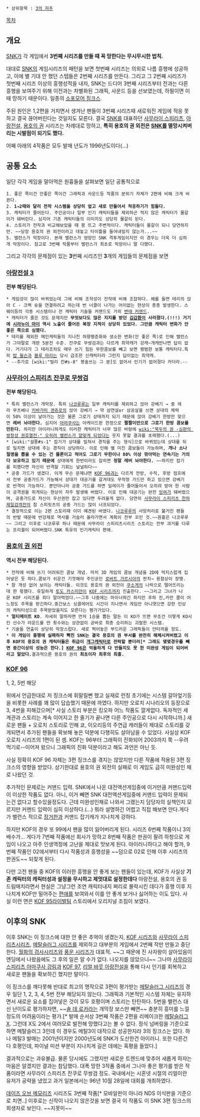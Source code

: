  * 상위항목 : [[3의 저주]]

[[목차]]

== 개요 ==
[[SNK]]가 각 게임에서 '''3번째 시리즈를 만들 때 꼭 망한다는 무시무시한 법칙.'''

대대로 [[SNK]]의 게임시리즈의 패턴을 보면 첫번째 시리즈는 의외로 나름 흥행에 성공하고, 이에 별 기대 안 했던 스텝들은 2번째 시리즈를 만든다. 그리고 그 2번째 시리즈가 첫번째 시리즈 이상의 흥행성적을 내자, SNK는 드디어 3번째 시리즈부터 전과는 다른 흥행을 보여주기 위해 이전과는 차별화된 그래픽, 사운드 등을 선보였는데, 하필이면 이때 망하기 때문이다. 일종의 [[소포모어 징크스]].

주된 원인은 1,2편을 거치면서 생겨난 팬들이 3번째 시리즈때 새로워진 게임에 적응 못하고 결국 끊어버린다는 것일지도 모른다. 결국 [[SNK]]를 대표하던 [[사무라이 스피리츠]], [[아랑전설]], [[용호의 권]] 시리즈는 차례대로 망하고, '''특히 용호의 권 외전은 [[SNK]]를 멸망시켜버리는 시발점이 되기도 했다.'''

어째 아래의 4작품은 모두 발매 년도가 1996년도이다(...)

== 공통 요소 ==
일단 각각 게임을 말아먹은 원흉들을 살펴보면 일단 공통적으로

 1. 좋은 쪽이건 안좋은 쪽이건 그래픽과 사운드등 작품의 분위기 자체가 2편에 비해 크게 바뀐다.
 2. '''1→2때와 달리 전작 시스템을 상당히 엎고 새로 만들어서 적응하기가 힘들다.'''
 3. 캐릭터가 줄어든다. 주인공이나 일부 인기 캐릭터들을 제외하곤 적지 않은 캐릭터가 물갈이가 돼버린다. 심지어 기존 캐릭터들의 이미지도 상당히 물갈이 된다.
 4. 스토리가 전작과 비교해보았을 때 붕 뜨고 주변적이다. 캐릭터들이 물갈이 되니 당연하지만. ~~당장 용호의 권 외전이라고 대놓고 타이틀을 들어내밀지 않는가...~~
 5. 밸런스가 막장이다. 본래 밸런스가 엉망인 SNK 격투게임이지만 이 경우는 더욱 더 심하게 막장이다. 참고로 3번째 작품부터 밸런스가 최초로 막장이니 말 다했다.
 
그리고 각각의 문제점이 있는 '''3'''번째 시리즈인 '''3'''개의 게임들의 문제점을 보면

=== '''[[아랑전설 3]]''' ===
'''전부 해당된다.'''

 * 게임성이 많이 바뀌었는데 그에 비해 조작성이 전작에 비해 조잡하다. 예를 들면 테리의 앉아 C - 크랙 슛을 연결하려고 하는데 번 너클이 나가는 어이없는 현상이 종종 발생한다. 스웨이등의 각종 시스템이나 전 캐릭터 기술들 커맨드도 가히 [[변태 커맨드]].
 * 캐릭터가 줄은 것도 문제지만 '''무엇보다도 많은 지지를 받던 [[김갑환]]이 사라졌다.(!!!) 거기에 [[시라누이 마이]] 역시 노출이 줄어든 복장 지적이 상당히 있었다. 그만큼 캐릭터 변화가 안좋은 쪽으로 심했다.'''
 * 테리를 제외한 메인캐릭들의 지나친 하향평준화와 생소한 변화(안 좋은 쪽)로 인해 밸런스가 그야말로 개판 5분전 수준. 잔쿠로 무쌍검과는 다르게 최약캐가 강캐~개캐만나면 답이 없다. 거기다가 그 테리조차도 매우 쓰기 힘든 무한콤보를 빼고 보면 평범한 보통 캐릭터다.특히 [[밥 윌슨]]과 [[블루 마리]]는 당시 급조한 신캐릭터라 그런지 답이없는 최약캐.
 * --추가로 [wiki:"빌리 칸#s-8" 봉술쓰는 그 분]도 없어서 인기가 없어졌다 카더라.--

=== '''[[사무라이 스피리츠 잔쿠로 무쌍검]]''' ===
'''전부 해당된다.'''

 * 특히 밸런스가 개막장. 특히 [[나코루루]]는 일부 캐릭터를 제외하고 앉아 강베기 → 중 레라 무츠베나 [[키바가미 겐쥬로]]의 앉아 강베기 → 약 삼연살or 삼공살을 쓰면 상대의 체력이 50% 이상이 날아가는 것은 물론 그로기 상태까지 되기 때문에 앉아 강베기 한방만 맞으면 '''레버 놔야한다.''' 심지어 [[아마쿠사]]는 아케이드판 한정으로 '''짤짤이만으로 그로기 한방 콤보를 만든다.''' 하지만 아이러니하게도 이러한 캐릭터가 너무 많은 바람에 [[wiki:"북두의 권 -심판의 쌍창성 권호열전-" 오히려 밸런스가 알맞게 되었다는]] 웃지 못할 결과를 초래했다.(...)
 * [wiki:"설풍#s-1" 잡기가 상대를 밀쳐서 경직을 주는 형식]으로 바뀌었는데 상대를 뒤로 밀치면 상대에 주는 경직이 상당하다. 이로 인해 별 미친 콤보들이 가능하며, '''개나 소나 절명을 뽑을 수 있는 건 물론이고 적어도 그로기 무한이나 80% 이상 깎아먹는 연속기는 거의 다 보유하고 있기 때문에''' 상대에게 한번이라도 잡히면 '''정말 레버 놔야한다.''' ~~하지만 잡기를 피했다면 자신이 반격할 기회는 널널하다~~
 * 공중 가드가 생겼다. 이게 무슨 문제냐면 [[KOF 96]]과는 다르게 전방, 수직, 후방 점프에서 전부 공중가드가 가능해서 상대가 대공기를 갈겨대도 무작정 가드만 하고 있으면 강베기로 반격이 가능하다. 뿐만아니라 공중 가드를 하면 딜레이가 줄어들어서 오히려 방어 한 사람이 공격권을 쥐게되는 현상이 자주 발생해 버렸다. 이로 인해 대공기는 완전 [[잉여]]가 돼버렸으며, 공중가드로 자신이 우선권만 잡고 있다면 두려울게 없다. 당연히 [[사무라이 스피리츠 천하제일검객전]]의 참 스피릿츠의 공중 가드는 많이 너프되었다.
 * 결정적으로 이는 2편 스토리때 이미 예견된 바였다. [[나코루루]]의 사망처리로 불거진 팬들의 반발 때문에 반강제로 역사를 거슬러 올라가면서 계획이 전부 꼬인 것.~~원흉은 나코루루~~ 그리고 이후로 나코루루 하나 때문에 사무라이 스피리츠시리즈 스토리는 전부 과거를 다루는 프리퀄이 되어버렸다.SNK 특유의 인기캐릭터 편애.

=== '''[[용호의 권 외전]]''' ===
'''역시 전부 해당된다.'''

 * 전작에 비해 쓰기 어려워진 콤보 개념. 마치 3D 게임의 콤보 개념을 2D에 억지스럽게 집어넣은 듯 하다.콤보가 쉬운건 기껏해야 주인공인 [[로버트 가르시아]]의 펀치→ 용참상이 장땡.
 * 참 개성 없어 보이는 캐릭터들. 이것도 용호의 권 외전이 [[쿠소게]]의 나락으로 떨어뜨리는데 한 몫했다. 유일하게 [[토도 카스미]]만이 [[KOF 시리즈]]까지 진출한다. ~~그리고 그녀가 나온 KOF 시리즈를 죄다 말아먹었다.~~그후 나중에는 마이너하긴 하지만 후하 진,카만 콜이 어느정도 주목을 받긴하다.중간보스 싱클레어도 시간이 지나면서 게임만 아니엿으면 강한 인상의 캐릭터성으로 주목받았을지도 모른다는 평가가있다.
 * '''얼티메이트 KO'''. 자세히 말하자면 먼저 1승을 뽑든 말든 이 KO가 뜨면 무조건 이렇게 KO시킨 선수가 라운드를 딴 횟수와는 상관없이 곧바로 최종 승리하는 괴랄한 시스템.
 * 기술들 연출이 상당히 막장스럽다. 새로 찍어놓은 부드러운 그래픽들이 안타까울 정도.
 * '''이 게임이 흥행에 실패하자 빡친 SNK는 결국 용호의 권 부서를 완전히 해체시켜버렸고 이후 KOF의 용호의 권 캐릭터들은 취급이 [[개그캐릭터]]로 전락할 뿐더러[* 그래도 몇몇경우를 빼면 중간이상의 성능은 한다.] [[KOF 96]]은 억울하게 다 만들지도 못 한 미완성 게임이 되어버리고 말았다. '''결과적으론 용호의 권의 '''최초이자 최후의 최흉.'''

=== [[KOF 96]] ===
1, 2, 5번 해당

위에서 언급한대로 저 징크스에 휘말릴뻔 했고 실재로 런칭 초기에는 시스템 갈아엎기등을 비롯한 사례를 꽤 많이 답습했기 때문에 까였다. 하지만 오로치 시나리오의 등장으로 3, 4번을 피해갔으며[* 사실 스토리 부분은 킹오파 어느 작품도 깔게없다. 독자적인 세계관과 스토리는 계속 이어지고 한 줄기가 끝나면 다른 주인공으로 다시 시작하니까.] 새로운 팬들 + 오로치 스토리로 인해 쿄, 이오리등의 주연급 캐러들이 제대로 스토리를 갖게되면서 추가된 팬들을 확보해 놓은 덕분에 다행히도 살아남을 수 있었다. 사실상 KOF 오로치 시리즈의 1편이 된 셈. KOF는 96부터 그래픽이 진화되어 2003까지 쭉 --우려 먹기로--이어져 왔으니 그래픽의 진화 덕분이라고 해도 과언은 아닌 듯.

사실 정확히 KOF 96 자체는 3편 징크스를 겪지는 않았지만 다른 작품에 적용된 3편 징크스의 영향을 받았다. 상기한대로 용호의 권 외전의 실패로 이 게임도 급히 미완성인 채로 나왔던 것.

추가적인 문제로는 커맨드 입력. SNK에서 나온 대전액션게임중에 이거만큼 커맨드입력이 이상한 작품도 없다. 아니, 이거 빼면 SNK 대전액션게임중에 커맨드 입력이 문제되는건 없다고 할수있을정도다. 근데 미완성인채로 나와서 그랬는지 담당자의 실책인지 모르지만 커맨드 입력이 심히 이상하다.(...) 뭐라 설명하긴 어렵고 직접 해보면 안다.게다가 밸런스 적으로 [[장거한]]과 커맨드 잡기캐가 지나치게 강하다.

하지만 KOF의 경우 또 99에서 팬을 많이 잃어버리게 된다. 시리즈 6번째 작품이니 3의 배수가... 게다가 7번째 작품에선 회사가 망하고 8번째 작품은 판권이 팔려 하청으로 게임이 나오고 아주 인생역정에 고난을 제대로 맛보게 된다. 아이러니하다고 해야 할까, 9번째 작품인 02에서부터 다시 작품성과 흥행성을 ~~덤으로 02로 인해 이후 시리즈의 판권도~~ 되찾게 된다. 

다만 고전 팬들 중 KOF의 이러한 흥행을 안 좋게 보는 팬들이 있는데, KOF가 사실상 '''기존 캐릭터의 캐릭터성과 설정을 무시하고 제멋대로 설정한데다''' 아랑전설, 용호의 권 등 드림매치라면서 현실은 그냥그런 조연 캐릭터내지 쩌리로 몰락시킨 데다가 흥행 이후 지나치게 KOF만 밀어주는 [[편애]]를 보여와서 이를 안 좋게 보거나 싫어하는 이도 있다. 사실 이런 면은 [[KOF 95]]라이벌팀 스토리에서 오리지널 조짐이 보였다.

== 이후의 SNK ==
이후 SNK는 이 징크스에 대한 안 좋은 추억이 생겼는지, [[KOF 시리즈]]와 [[사무라이 스피리츠]]시리즈, [[메탈슬러그 시리즈]]를 제외하고 대부분의 게임에서 2번째 작만 만들고 중단한다. [[월화의 검사]]시리즈와 [[풍운 시리즈]]가 대표적. ~~그 때문에 진 사자왕이 살아있음이 엔딩에서 나왔음에도 그 후의 일은 알 수가 없다. 나오지를 않았으니~~ 그나마 [[사무라이 스피리츠 아마쿠사 강림]]과 [[KOF 97]], [[리얼 바웃 아랑전설]]을 통해 다시 인기를 회복하고 새로운 팬들을 확보하긴 했지만 말이다.

이 징크스를 깨다못해 반대로 최고의 명작으로 3편이 평가받는 [[메탈슬러그 시리즈]]의 경우 일단 1, 2, 3, 4, 5번 전부 해당되지 않는다. 그래픽과 기본적인 시스템 자체는 유지하면서 새로운 요소를 집어넣은 것이 모두 호평이며 스토리는 탄탄하다. 5번을 밸런스 대신 난이도로 평가하자면, ~~[[솔 데 로카]]라는 개막장 보스만 빼면~~ 충분히 흥미를 느낄 정도의 어려움이라는 평가.[* 발매 순서상 3번째 작품은 2편을 리메이크한 [[메탈슬러그 X]]. 그런데 X도 2에서 여러모로 발전해 망했다고는 볼 수 없다. 정식 넘버링을 기준으로 하면 메탈슬러그 3인데 이 경우도 메탈3이 대작으로 성공한지라 3의 징크스는 없다. 하나 메탈3 발매는 2001년이지만 2000년도에 SNK가 도산한건 아이러니. 또한 다른건 다 호평인데, 파이널 미션 부분이 지나치게 길은 데에는 혹평을 들었다.]

결과적으로는 과유불급. 물론 당시에도 그랬지만 새로운 트렌드에 맞추어 새롭게 하자는 마음은 알겠지만 결과는 참담했다. 대폭 망한 3작품 중에서 그나마 좋은 평가를 받은 작품이라면 사무라이 스피리츠 잔쿠로 무쌍검 정도. 국내에서는 시혼넷 시절의 리얼이란 유저가 공략을 냈었고 과거 일본에서는 96년 10월 28일에 대회를 개최하였다.

[[데이즈 오브 메모리즈]] 시리즈도 3번째 작품[* 모바일판이 아니라 NDS 이식판을 기준으로 치면..] 이후로는 신작이 나오지 않은것을 보면 결국 이 작품도 이 SNK 3편 징크스의 희생자로 보인다. ~~지못미~~
